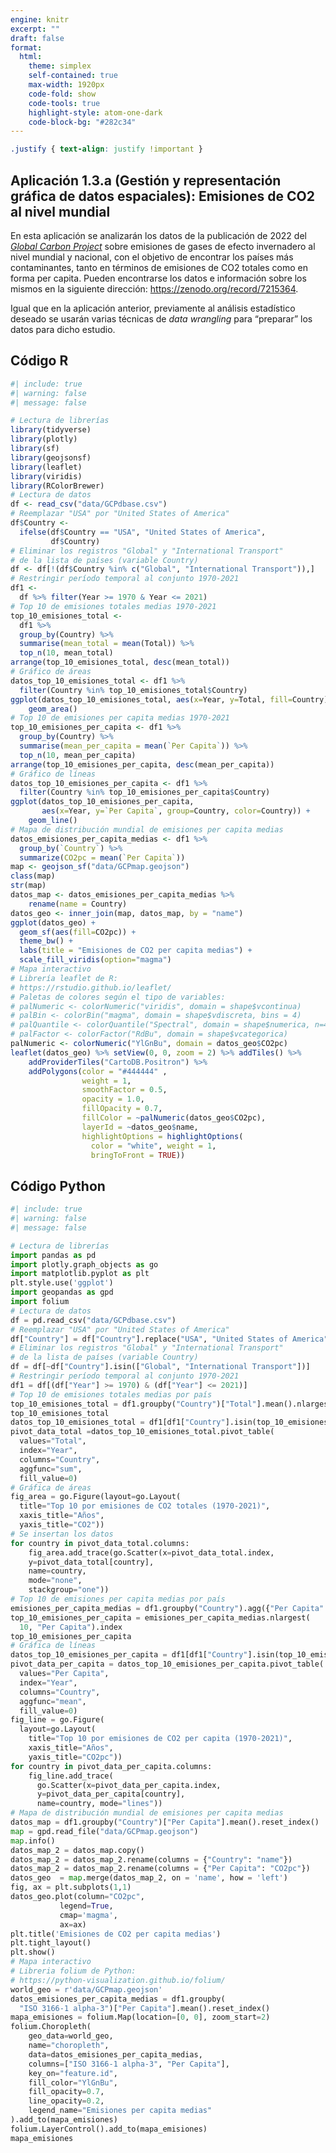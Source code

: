 ```yaml
---
engine: knitr
excerpt: ""
draft: false
format: 
  html:
    theme: simplex
    self-contained: true
    max-width: 1920px
    code-fold: show
    code-tools: true
    highlight-style: atom-one-dark
    code-block-bg: "#282c34"
---
```


```css
.justify { text-align: justify !important }
```

::: justify
# Aplicación 1.3.a (Gestión y representación gráfica de datos espaciales): Emisiones de CO2 al nivel mundial {.unnumbered}

En esta aplicación se analizarán los datos de la publicación de 2022 del [*Global Carbon Project*](https://www.globalcarbonproject.org/) sobre emisiones de gases de efecto invernadero al nivel mundial y nacional, con el objetivo de encontrar los países más contaminantes, tanto en términos de emisiones de CO2 totales como en forma per capita. Pueden encontrarse los datos e información sobre los mismos en la siguiente dirección: <https://zenodo.org/record/7215364>.

Igual que en la aplicación anterior, previamente al análisis estadístico deseado se usarán varias técnicas de *data wrangling* para "preparar" los datos para dicho estudio.
:::

## Código R {.unnumbered}

```r
#| include: true
#| warning: false
#| message: false

# Lectura de librerías
library(tidyverse)
library(plotly)
library(sf)
library(geojsonsf)
library(leaflet)
library(viridis)
library(RColorBrewer)
# Lectura de datos
df <- read_csv("data/GCPdbase.csv")
# Reemplazar "USA" por "United States of America"
df$Country <-
  ifelse(df$Country == "USA", "United States of America",
         df$Country)
# Eliminar los registros "Global" y "International Transport" 
# de la lista de países (variable Country)
df <- df[!(df$Country %in% c("Global", "International Transport")),]
# Restringir período temporal al conjunto 1970-2021
df1 <-
  df %>% filter(Year >= 1970 & Year <= 2021)
# Top 10 de emisiones totales medias 1970-2021
top_10_emisiones_total <-
  df1 %>%
  group_by(Country) %>%
  summarise(mean_total = mean(Total)) %>%
  top_n(10, mean_total)
arrange(top_10_emisiones_total, desc(mean_total))
# Gráfico de áreas
datos_top_10_emisiones_total <- df1 %>%
  filter(Country %in% top_10_emisiones_total$Country)
ggplot(datos_top_10_emisiones_total, aes(x=Year, y=Total, fill=Country)) +
    geom_area()
# Top 10 de emisiones per capita medias 1970-2021
top_10_emisiones_per_capita <- df1 %>%
  group_by(Country) %>%
  summarise(mean_per_capita = mean(`Per Capita`)) %>%
  top_n(10, mean_per_capita)
arrange(top_10_emisiones_per_capita, desc(mean_per_capita))
# Gráfico de líneas
datos_top_10_emisiones_per_capita <- df1 %>% 
  filter(Country %in% top_10_emisiones_per_capita$Country)
ggplot(datos_top_10_emisiones_per_capita,
       aes(x=Year, y=`Per Capita`, group=Country, color=Country)) + 
    geom_line()
# Mapa de distribución mundial de emisiones per capita medias
datos_emisiones_per_capita_medias <- df1 %>%
  group_by(`Country`) %>%
  summarize(CO2pc = mean(`Per Capita`))
map <- geojson_sf("data/GCPmap.geojson")
class(map)
str(map)
datos_map <- datos_emisiones_per_capita_medias %>% 
    rename(name = Country)
datos_geo <- inner_join(map, datos_map, by = "name")
ggplot(datos_geo) +
  geom_sf(aes(fill=CO2pc)) +
  theme_bw() +
  labs(title = "Emisiones de CO2 per capita medias") +
  scale_fill_viridis(option="magma")
# Mapa interactivo
# Librería leaflet de R: 
# https://rstudio.github.io/leaflet/
# Paletas de colores según el tipo de variables:
# palNumeric <- colorNumeric("viridis", domain = shape$vcontinua)
# palBin <- colorBin("magma", domain = shape$vdiscreta, bins = 4)
# palQuantile <- colorQuantile("Spectral", domain = shape$numerica, n=4)
# palFactor <- colorFactor("RdBu", domain = shape$vcategorica)
palNumeric <- colorNumeric("YlGnBu", domain = datos_geo$CO2pc)
leaflet(datos_geo) %>% setView(0, 0, zoom = 2) %>% addTiles() %>%
    addProviderTiles("CartoDB.Positron") %>%
    addPolygons(color = "#444444" ,
                weight = 1, 
                smoothFactor = 0.5,
                opacity = 1.0,
                fillOpacity = 0.7,
                fillColor = ~palNumeric(datos_geo$CO2pc),   
                layerId = ~datos_geo$name,                  
                highlightOptions = highlightOptions(
                  color = "white", weight = 1,
                  bringToFront = TRUE))
```

## Código Python {.unnumbered}

```python
#| include: true
#| warning: false
#| message: false

# Lectura de librerías
import pandas as pd
import plotly.graph_objects as go
import matplotlib.pyplot as plt
plt.style.use('ggplot')
import geopandas as gpd
import folium
# Lectura de datos
df = pd.read_csv("data/GCPdbase.csv")
# Reemplazar "USA" por "United States of America"
df["Country"] = df["Country"].replace("USA", "United States of America")
# Eliminar los registros "Global" y "International Transport" 
# de la lista de países (variable Country)
df = df[~df["Country"].isin(["Global", "International Transport"])]
# Restringir período temporal al conjunto 1970-2021
df1 = df[(df["Year"] >= 1970) & (df["Year"] <= 2021)]
# Top 10 de emisiones totales medias por país
top_10_emisiones_total = df1.groupby("Country")["Total"].mean().nlargest(10).index
top_10_emisiones_total
datos_top_10_emisiones_total = df1[df1["Country"].isin(top_10_emisiones_total)]
pivot_data_total =datos_top_10_emisiones_total.pivot_table(
  values="Total",
  index="Year",
  columns="Country",
  aggfunc="sum",
  fill_value=0)
# Gráfica de áreas
fig_area = go.Figure(layout=go.Layout(
  title="Top 10 por emisiones de CO2 totales (1970-2021)",
  xaxis_title="Años",
  yaxis_title="CO2"))
# Se insertan los datos
for country in pivot_data_total.columns:
    fig_area.add_trace(go.Scatter(x=pivot_data_total.index,
    y=pivot_data_total[country],
    name=country,
    mode="none",
    stackgroup="one"))
# Top 10 de emisiones per capita medias por país
emisiones_per_capita_medias = df1.groupby("Country").agg({"Per Capita": "mean"})
top_10_emisiones_per_capita = emisiones_per_capita_medias.nlargest(
  10, "Per Capita").index
top_10_emisiones_per_capita
# Gráfica de líneas
datos_top_10_emisiones_per_capita = df1[df1["Country"].isin(top_10_emisiones_per_capita)]
pivot_data_per_capita = datos_top_10_emisiones_per_capita.pivot_table(
  values="Per Capita",
  index="Year",
  columns="Country",
  aggfunc="mean",
  fill_value=0)
fig_line = go.Figure(
  layout=go.Layout(
    title="Top 10 por emisiones de CO2 per capita (1970-2021)",
    xaxis_title="Años",
    yaxis_title="CO2pc"))
for country in pivot_data_per_capita.columns:
    fig_line.add_trace(
      go.Scatter(x=pivot_data_per_capita.index,
      y=pivot_data_per_capita[country],
      name=country, mode="lines"))
# Mapa de distribución mundial de emisiones per capita medias
datos_map = df1.groupby("Country")["Per Capita"].mean().reset_index()
map = gpd.read_file("data/GCPmap.geojson")
map.info()
datos_map_2 = datos_map.copy()   
datos_map_2 = datos_map_2.rename(columns = {"Country": "name"})
datos_map_2 = datos_map_2.rename(columns = {"Per Capita": "CO2pc"})
datos_geo  = map.merge(datos_map_2, on = 'name', how = 'left')
fig, ax = plt.subplots(1,1)
datos_geo.plot(column="CO2pc",
           legend=True,
           cmap='magma',
           ax=ax)
plt.title('Emisiones de CO2 per capita medias')
plt.tight_layout()
plt.show()
# Mapa interactivo
# Libreria folium de Python: 
# https://python-visualization.github.io/folium/
world_geo = r'data/GCPmap.geojson'
datos_emisiones_per_capita_medias = df1.groupby(
  "ISO 3166-1 alpha-3")["Per Capita"].mean().reset_index()
mapa_emisiones = folium.Map(location=[0, 0], zoom_start=2)
folium.Choropleth(
    geo_data=world_geo,
    name="choropleth",
    data=datos_emisiones_per_capita_medias,
    columns=["ISO 3166-1 alpha-3", "Per Capita"],
    key_on="feature.id",
    fill_color="YlGnBu",
    fill_opacity=0.7,
    line_opacity=0.2,
    legend_name="Emisiones per capita medias"
).add_to(mapa_emisiones)
folium.LayerControl().add_to(mapa_emisiones)
mapa_emisiones
```
